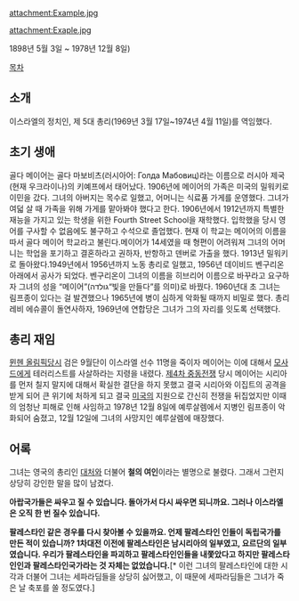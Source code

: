 attachment:Example.jpg

attachment:Exaple.jpg

1898년 5월 3일 ~ 1978년 12월 8일)

[[목차]]

== 소개 ==
이스라엘의 정치인, 제 5대 총리(1969년 3월 17일~1974년 4월 11일)를 역임했다.

== 초기 생애 ==
골다 메이어는 골다 마보비츠(러시아어: Голда Мабовиц)라는 이름으로 러시아 제국(현재 우크라이나)의 키예프에서 태어났다. 1906년에 메이어의 가족은 미국의 밀워키로 이민을 갔다. 그녀의 아버지는 목수로 일했고, 어머니는 식료품 가게를 운영했다. 그녀가 여덟 살 때 가족을 위해 가게를 맡아봐야 했다고 한다. 1906년에서 1912년까지 특별한 재능을 가지고 있는 학생을 위한 Fourth Street School을 재학했다. 입학했을 당시 영어를 구사할 수 없음에도 불구하고 수석으로 졸업했다. 현재 이 학교는 메이어의 이름을 따서 골다 메이어 학교라고 불린다.메이어가 14세였을 때 형편이 어려워져 그녀의 어머니는 학업을 포기하고 결혼하라고 권하자, 반항하고 덴버로 가출을 했다. 1913년 밀워키로 돌아왔다.1949년에서 1956년까지 노동 총리로 일했고, 1956년 데이비드 벤구리온 아래에서 공사가 되었다. 벤구리온이 그녀의 이름을 히브리어 이름으로 바꾸라고 요구하자 그녀의 성을 “메이어”(גולדה“빛을 만들다”를 의미)로 바꿨다. 1960년대 초 그녀는 림프종이 있다는 걸 발견했으나 1965년에 병이 심하게 악화될 때까지 비밀로 했다. 총리 레비 에슈콜이 돌연사하자, 1969년에 연합당은 그녀가 그의 자리를 잇도록 선택했다.

== 총리 재임 ==
[[뮌헨 올림픽]]당시 검은 9월단이 이스라엘 선수 11명을 죽이자 메이어는 이에 대해서 [[모사드]]에게 테러리스트를 사살하라는 지령을 내렸다. [[제4차 중동전쟁]] 당시 메이어는 시리아를 먼저 칠지 말지에 대해서 확실한 결단을 하지 못했고 결국 시리아와 이집트의 공격을 받게 되어 큰 위기에 처하게 되고 결국 [[천조국|미국]]의 지원으로 간신히 전쟁을 뒤집었지만 이때의 엄청난 피해로 인해 사임하고  1978년 12월 8일에 예루살렘에서 지병인 림프종이 악화되어 숨졌고, 12월 12일에 그녀의 사망지인 예루살렘에 매장했다.

== 어록 ==
그녀는 영국의 총리인 [[대처]]와 더불어 '''철의 여인'''이라는 별명으로 불렸다. 그래서 그런지 상당히 강인한 말을 많이 남겼다. 

'''아랍국가들은 싸우고 질 수 있습니다. 돌아가서 다시 싸우면 되니까요. 그러나 이스라엘은 오직 한 번 질수 있습니다.'''

'''팔레스타인 같은 경우를 다시 찾아볼 수 있을까요. 언제 팔레스타인 인들이 독립국가를 만든 적이 있습니까? 1차대전 이전에 팔레스타인은 남시리아의 일부였고, 요르단의 일부였습니다. 우리가 팔레스타인을 파괴하고 팔레스타인인들을 내쫓았다고 하지만 팔레스타인인과 팔레스타인국가라는 것 자체는 없었습니다.'''[* 이런 그녀의 팔레스타인에 대한 시각과 더불어 그녀는 세파라딤들을 상당히 싫어했고, 이 때문에 세파라딤들은 그녀가 죽은 날 축포를 쏠 정도였다.] 



